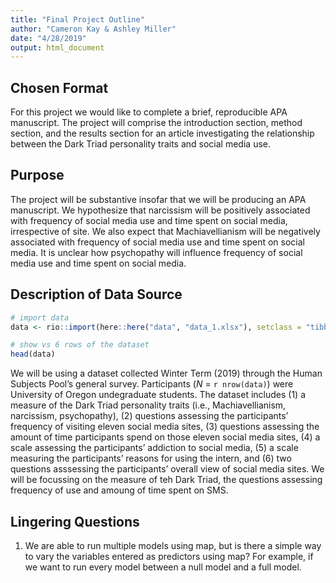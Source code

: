 ```yaml
---
title: "Final Project Outline"
author: "Cameron Kay & Ashley Miller"
date: "4/28/2019"
output: html_document
---
```


## Chosen Format

For this project we would like to complete a brief, reproducible APA manuscript. The project will comprise the introduction section, method section, and the results section for an article investigating the relationship between the Dark Triad personality traits and social media use.

## Purpose

The project will be substantive insofar that we will be producing an APA manuscript. We hypothesize that narcissism will be positively associated with frequency of social media use and time spent on social media, irrespective of site. We also expect that Machiavellianism will be negatively associated with frequency of social media use and time spent on social media. It is unclear how psychopathy will influence frequency of social media use and time spent on social media. 

## Description of Data Source

```r
# import data
data <- rio::import(here::here("data", "data_1.xlsx"), setclass = "tibble")

# show vs 6 rows of the dataset
head(data)
```

We will be using a dataset collected Winter Term (2019) through the Human Subjects Pool's general survey. Participants (*N* = `r nrow(data)`) were University of Oregon undegraduate students. The dataset includes (1) a measure of the Dark Triad personality traits (i.e., Machiavellianism, narcissism, psychopathy), (2) questions assessing the participants' frequency of visiting eleven social media sites, (3) questions assessing the amount of time participants spend on those eleven social media sites, (4) a scale assessing the participants' addiction to social media, (5) a scale measuring the participants' reasons for using the intern, and (6) two questions asssessing the participants' overall view of social media sites. We will be focussing on the measure of teh Dark Triad, the questions assessing frequency of use and amoung of time spent on SMS.

## Lingering Questions
1. We are able to run multiple models using map, but is there a simple way to vary the variables entered as predictors using map? For example, if we want to run every model between a null model and a full model.


